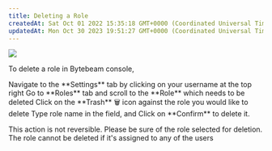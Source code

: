 ```yaml
---
title: Deleting a Role
createdAt: Sat Oct 01 2022 15:35:18 GMT+0000 (Coordinated Universal Time)
updatedAt: Mon Oct 30 2023 19:51:27 GMT+0000 (Coordinated Universal Time)
---
```


![](https://usercontent.clueso.io/1f4455e0-789e-4beb-8cd9-4dac96bc47e4/0359be30-7b32-4932-a5d0-d6fc90ecd8bf/a0af0905-f11e-41b5-b52e-98ec3f4f01a3/images/f67bbc8b-27c4-4a00-8b91-55d7476c7de1.gif)

To delete a role in Bytebeam console,

<Steps>
<Step title="Access Settings Tab">
    Navigate to the **Settings** tab by clicking on your username at the top right
  </Step>
  <Step title="Locate the Target Role">
    Go to **Roles** tab and scroll to the **Role** which needs to be deleted
  </Step>
  <Step title="Initiate the Role Deletion">
    Click on the **Trash** 🗑 icon against the role you would like to delete
  </Step>
  <Step title="Confirm the selection">
    Type role name in the field, and Click on **Confirm** to delete it.
  </Step>
</Steps>

<Warning>This action is not reversible. Please be sure of the role selected for deletion.</Warning>
<Note>The role cannot be deleted if it's assigned to any of the users</Note>